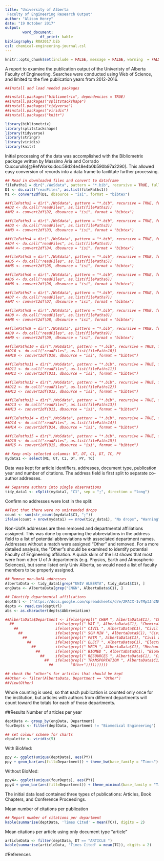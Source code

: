 ```yaml
---
title: "University of Alberta 
 Faculty of Engineering Research Output"
author: "Alison Henry"
date: "19 October 2017"
output: 
        word_document:
                df_print: kable
bibliography: ROA2017.bib
csl: chemical-engineering-journal.csl
---
```

```r
knitr::opts_chunk$set(include = FALSE, message = FALSE, warning  = FALSE)
```
A report to examine the publication output of the Univeristy of Alberta Faculty of Engineering. Searches were conducted using Web of Science, and limited to the five publication years from 2012-2016. 

```r
##Install and load needed packages

##install.packages("bibliometrix", dependencies = TRUE)
##install.packages("splitstackshape")
##install.packages("tidyverse")
##install.packages("viridis")
##install.packages("knitr")

library(bibliometrix)
library(splitstackshape)
library(tidyverse)
library(stringr)
library(viridis)
library(knitr)
```
Initial processing of the data was accomplished with the Bibliometrix package written by Massimo Aria and Corrado Cuccurullo[@RefWorks:doc:59d24e48e4b0b590b97a2290]. This allowed easy conversion of records into a data frame to facilitate further processing.

```r
## Read in downloaded files and convert to dataframe
filePaths1 = dir("./WoSdata", pattern = "*.bib", recursive = TRUE, full.names = TRUE) 
D1 <- do.call("readFiles", as.list(filePaths1)) 
M1 <- convert2df(D1, dbsource = "isi", format = "bibtex")

##filePaths2 = dir("./WoSdata", pattern = "*.bib", recursive = TRUE, full.names = TRUE) 
##D2 <- do.call("readFiles", as.list(filePaths2)) 
##M2 <- convert2df(D2, dbsource = "isi", format = "bibtex")

##filePaths3 = dir("./WoSdata", pattern = "*.bib", recursive = TRUE, full.names = TRUE) 
##D3 <- do.call("readFiles", as.list(filePaths3)) 
##M3 <- convert2df(D3, dbsource = "isi", format = "bibtex")

##filePaths4 = dir("./WoSdata", pattern = "*.bib", recursive = TRUE, full.names = TRUE) 
##D4 <- do.call("readFiles", as.list(filePaths4)) 
##M4 <- convert2df(D4, dbsource = "isi", format = "bibtex")

##filePaths5 = dir("./WoSdata", pattern = "*.bib", recursive = TRUE, full.names = TRUE) 
##D5 <- do.call("readFiles", as.list(filePaths5)) 
##M5 <- convert2df(D5, dbsource = "isi", format = "bibtex")

##filePaths6 = dir("./WoSdata", pattern = "*.bib", recursive = TRUE, full.names = TRUE) 
##D6 <- do.call("readFiles", as.list(filePaths6)) 
##M6 <- convert2df(D6, dbsource = "isi", format = "bibtex")

##filePaths7 = dir("./WoSdata", pattern = "*.bib", recursive = TRUE, full.names = TRUE) 
##D7 <- do.call("readFiles", as.list(filePaths7)) 
##M7 <- convert2df(D7, dbsource = "isi", format = "bibtex")

##filePaths8 = dir("./WoSdata", pattern = "*.bib", recursive = TRUE, full.names = TRUE) 
##D8 <- do.call("readFiles", as.list(filePaths8)) 
##M8 <- convert2df(D8, dbsource = "isi", format = "bibtex")

##filePaths9 = dir("./WoSdata", pattern = "*.bib", recursive = TRUE, full.names = TRUE) 
##D9 <- do.call("readFiles", as.list(filePaths9)) 
##M9 <- convert2df(D9, dbsource = "isi", format = "bibtex")

##filePaths10 = dir("./WoSdata", pattern = "*.bib", recursive = TRUE, full.names = TRUE) 
##D10 <- do.call("readFiles", as.list(filePaths10)) 
##M10 <- convert2df(D10, dbsource = "isi", format = "bibtex")

##filePaths11 = dir("./WoSdata", pattern = "*.bib", recursive = TRUE, full.names = TRUE) 
##D11 <- do.call("readFiles", as.list(filePaths11)) 
##M11 <- convert2df(D11, dbsource = "isi", format = "bibtex")

##filePaths12 = dir("./WoSdata", pattern = "*.bib", recursive = TRUE, full.names = TRUE) 
##D12 <- do.call("readFiles", as.list(filePaths12)) 
##M12 <- convert2df(D12, dbsource = "isi", format = "bibtex")

##filePaths13 = dir("./WoSdata", pattern = "*.bib", recursive = TRUE, full.names = TRUE) 
##D13 <- do.call("readFiles", as.list(filePaths13)) 
##M13 <- convert2df(D13, dbsource = "isi", format = "bibtex")

##filePaths14 = dir("./WoSdata", pattern = "*.bib", recursive = TRUE, full.names = TRUE) 
##D14 <- do.call("readFiles", as.list(filePaths14)) 
##M14 <- convert2df(D14, dbsource = "isi", format = "bibtex")

##filePaths15 = dir("./WoSdata", pattern = "*.bib", recursive = TRUE, full.names = TRUE) 
##D15 <- do.call("readFiles", as.list(filePaths15)) 
##M15 <- convert2df(D15, dbsource = "isi", format = "bibtex")

```

```r
## Keep only selected columns: UT, DT, C1, DT, TC, PY
mydata1 <- select(M1, UT, C1, DT, PY, TC)
```
Data was kept for article identifiers, addresses, document type, publication year and number of citations. The address field is first split to separate co-author addresses.

```r
## Separate authors into single observations
tidy_data1 <- cSplit(mydata1, "C1", sep = ";", direction = "long")
```
Confirm no addresses were lost in the split:

```r
##Test that there were no unintended drops
count <- sum(str_count(mydata1$C1, ";"))
ifelse(count + nrow(mydata1) == nrow(tidy_data1), "No drops", "Warning") 
```

Non-UofA addresses are then removed and departmental affiliations assigned. This was done by comparing the abbreviations in the address field to a list of potential abbreviations with associated department names. Addresses without a match were assigned "Other" and removed. For a more detailed analysis, the "Other"s should be examined to identify potential Faculty of Engineering affiliation. A quick skim of the list shows that most were from other U of A departments (e.g. Physics, Earth and Atmospheric Sciences), but some listed only Univ Alberta, so would need a list of faculty members to be properly assigned. 

```r
## Remove non-UofA addresses
AlbertaData <- tidy_data1[grep("UNIV ALBERTA", tidy_data1$C1), ]
engData <- AlbertaData[grep("ENGN", AlbertaData$C1), ]
```
```r

## Identify departmental affiliations
deptUrl <- ("https://docs.google.com/spreadsheets/d/e/2PACX-1vTMpIJn2N9pV13zRhYKRdOOAUfvHhKF6dqUzMWhnk3_eaBgPD8XT6UJBuAXfyoWfA0qfvaO4LyQpfJA/pub?output=csv")
depts <- read.csv(deptUrl)
abs <- as.character(depts$Abbreviation)

##AlbertaData$Department <- ifelse(grepl(" CHEM ", AlbertaData$C1), "Chemical and Materials Engineering",
  ##                   ifelse(grepl(" MAT ", AlbertaData$C1), "Chemical and Materials Engineering",
    ##                 ifelse(grepl(" CIVIL ", AlbertaData$C1), "Civil and Environmental Engineering",
      ##               ifelse(grepl(" SCH MIN ", AlbertaData$C1), "Civil and Environmental Engineering",
        ##             ifelse(grepl(" PETR ", AlbertaData$C1), "Civil and Environmental Engineering",
          ##           ifelse(grepl(" ELECT ", AlbertaData$C1), "Electrical and Computer Engineering",
            ##         ifelse(grepl(" MECH ", AlbertaData$C1), "Mechanical Engineering",
              ##       ifelse(grepl(" BIOMED ", AlbertaData$C1), "Biomedical Engineering",
                ##     ifelse(grepl(" RESOURCES ", AlbertaData$C1), "Civil and Environmental Engineering",
                  ##   ifelse(grepl(" TRANSPORTATION ", AlbertaData$C1), "Civil and Environmental Engineering",
                    ##        "Other"))))))))))

```

```r
## check the "other"s for articles that should be kept
##Other <- filter(AlbertaData, Department == "Other")
##View(Other)
```
Whole counting is used, so that each publication is counted only once for the institution, but articles with authors from different departments will count toward the totals for each of those departments.

##Results
Number of articles per year
```r
deptData <- group_by(engData, Department) 
fourDepts <- filter(deptData, Department != "Biomedical Engineering")

## set colour scheme for charts
cbpalette <- viridis(5)
```
With BioMed:

```r
ppy <- ggplot(unique(deptData), aes(PY)) 
ppy + geom_bar(aes(fill=Department)) + theme_bw(base_family = "Times") + labs(title = "Articles per Year, by Department", x = "Publication Year", y = "Articles") + theme(plot.title = element_text(hjust = 0.5), legend.position = "bottom", legend.direction = "vertical", legend.title.align = 0.5) + scale_fill_manual(values = cbpalette, guide = guide_legend(ncol=2)) 
```
Without BioMed:

```r
ppy4<- ggplot(unique(fourDepts), aes(PY)) 
ppy4 + geom_bar(aes(fill=Department)) + theme_minimal(base_family = "Times") + labs(title = "Articles per Year, by Department", x = "Publication Year", y = "Articles") + scale_fill_manual(values = cbpalette[2:5], guide = guide_legend(ncol=2)) + theme(plot.title = element_text(hjust = 0.5), legend.position = "bottom", legend.direction = "vertical", legend.title.align = 0.5)
```
The initial data load contained three types of publications: Articles, Book Chapters, and Conference Proceedings.

Mean number of citations per publication

```r
## Report number of citations per department
kable(summarise(deptData, 'Times Cited' = mean(TC)), digits = 2)

```
Mean citations per article using only document type "article"

```r
articleData <- filter(deptData, DT == "ARTICLE ")
kable(summarise(articleData, 'Times Cited' = mean(TC)), digits = 2)

```
#References